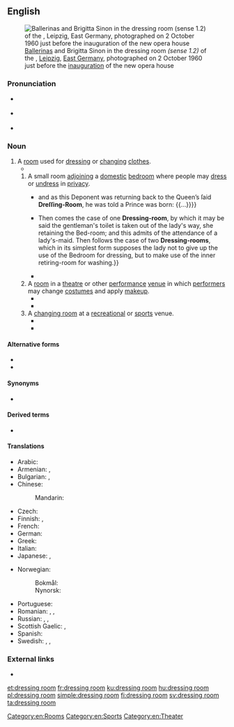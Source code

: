 {{also|dressingroom}}
==English==
{{was wotd|2017|February|26}}
[[File:Bundesarchiv Bild 183-76740-0003, Leipzig, Opernhaus, Balettgarderobe.jpg|thumb|[[ballerina|Ballerinas]] {{w|Ursula Cain}} and Brigitta Sinon in the dressing room ''(sense 1.2)'' of the {{w|Leipzig Opera}}, [[Leipzig]], [[East Germany]], photographed on 2 October 1960 just before the [[inauguration]] of the new opera house]]

===Pronunciation===
* {{a|RP}} {{IPA|/ˈdɹɛsɪŋ ɹʊm/|/ˈdɹɛsɪŋ ɹuːm/|lang=en}}
* {{a|GA}} {{IPA|/ˈd(ʒ)ɹɛsɪŋ ɹum/|lang=en}}
* {{hyphenation|dress|ing room|lang=en}}

===Noun===
{{en-noun}}

# A [[room]] used for [[dress#Verb|dressing]] or [[change#Verb|changing]] [[clothes]].
#* {{quote-book|author=Bureau of Human Nutrition and Home Economics, Agricultural Research Administration, {{w|United States Department of Agriculture}}|author2=Production and Marketing Administration, U.S. Dept. of Agriculture|chapter=Workers' Personal Belongings|title=Storage for School Lunch Food and Supplies|series=Program Aid|seriesvolume=no. 63|location=Washington, D.C.|publisher=U.S. Dept. of Agriculture|month=March|year=1949|page=11|pageurl=https://books.google.com/books?id=rmAvAAAAYAAJ&pg=PA11|oclc=77070870|passage=The storeroom is not a suitable '''dressing room'''. A separate room is needed where workers may change from street clothes to uniforms and where they may keep their personal belongings.}}
## A small room [[adjoin]]ing a [[domestic]] [[bedroom]] where people may [[dress]] or [[undress]] in [[privacy]].
##* {{quote-book|chapter=Sir {{w|Stephen Fox}} Knight, Deposeth|title=Depositions Taken the 22d. of October 1688. before the Privy-Council and Peers of England; Relating to the Birth of the (then) [[w:James Francis Edward Stuart|Prince of Wales]]. Published by [[w:James II of England|His Majesty]]'s Special Command|location=[Edinburgh]|publisher=[Printed by the heir of Andrew Anderson]|year=[1688]|page=24|pageurl=https://books.google.com/books?id=vsA_AAAAcAAJ&pg=PT20|oclc=606591965|passage=That on ''Sunday'' the 10''th.'' of ''June'' laſt paſt, about 9 of the Clock, as he came out of the Chappel at ''[[Whitehall]]'', after the firſt Sermon, hearing that the Queen was in Labour, he, the Deponent, made Haſte to [[w:St James's Palace|St. ''James''’s]], becauſe in waiting, as an Officer of the green Cloth, to warn the ſeveral Servants below Stairs to be in their Offices, that upon that Occaſion there might not happen to be any Thing wanting of Houſehold Proviſions and Neceſſaries under his, this Deponent's Command; but firſt going up by the Back-Stairs into her Majeſty’s '''Dreſſing-Room'''; and being there with many others, he heard her Majeſty cry out very loudly; {{...}} and as this Deponent was returning back to the Queen’s ſaid '''Dreſſing-Room''', he was told a Prince was born: {{...}}}}
##* {{quote-book|author=Robert Kerr|authorlink=Robert Kerr (architect)|chapter=An Ordinary Dressing-room|title=The Gentleman's House; or, How to Plan English Residences, from the Parsonage to the Palace; with Tables of Accommodation and Cost, and a Series of Selected Plans|location=London|publisher=[[w:John Murray (publisher)|John Murray]], {{w|Albemarle Street}}|year=1864|section=part II (Exposition of Plan as now Practised), division I (The Family Apartments), section III (The Sleeping Rooms)|pages=150–151|pageurl=https://books.google.com/books?id=EnMvAQAAMAAJ&pg=PA150|oclc=614299021|passage=The principle which governs the providing of '''Dressing-rooms''' seems to be this. {{...}} Then comes the case of one '''Dressing-room''', by which it may be said the gentleman's toilet is taken out of the lady's way, she retaining the Bed-room; and this admits of the attendance of a lady's-maid. Then follows the case of two '''Dressing-rooms''', which in its simplest form supposes the lady not to give up the use of the Bedroom for dressing, but to make use of the inner retiring-room for washing.}}
##* {{quote-book|author=Walter Scott|authorlink=Walter Scott|chapter=Introduction—(1832.)|title={{w|Redgauntlet}}|series={{w|Waverley Novels}}|edition=household|location=Boston, Mass.|publisher={{w|Ticknor and Fields}}|year=1858|volume=I|pages=10–11|pageurl=https://books.google.com/books?id=7jQpAQAAIAAJ&pg=PA10|oclc=10954193|passage=I received a note from my Lady Primrose, who desired to see me immediately. As soon as I waited on her, she led me into her '''dressing-room''', and presented me to――}}
## A [[room]] in a [[theatre]] or other [[performance]] [[venue]] in which [[performer]]s may change [[costume]]s and apply [[makeup]].
##* {{quote-book|author=Thomas Sheridan|chapter=Section VI. Private Memoirs of Swift|title=The Life of the Rev. Dr. {{w|Jonathan Swift}}, Dean of St. Patrick's, Dublin|location=London|publisher=Printed for C[harles] Bathurst [''et al.'']|year=1784|volume=I|page=283|pageurl=https://books.google.com/books?id=ROxEAAAAYAAJ&pg=PA283|oclc=817759520|passage=Nothing has more excited the curioſity of mankind at all times, than that deſire which prevails of prying into the ſecret actions of great and illustrious characters; ariſing in ſome, from a too general ſpirit of envy, which hopes to find ſomething in their private conduct that may ſully the luſtre of their publick fame, and ſo bring them down more to a level with themſelves: and in others, of a more candid diſposition, that they might form right judgements of their real characters; as too many, like actors in a theatre, only aſſume one when they appear on the ſtage of the world, which they put off, together with their robes and plumes, when retired to the '''dreſſing room'''.}}
##* {{quote-book|author=Jonathan Croall|authorlink=Jonathan Croall|chapter=A Prince on Broadway|title=John Gielgud: Matinee Idol to Movie Star|location=London|publisher=[[w:Methuen Publishing|Methuen Drama]]|year=2011|isbn=978-1-4081-3106-0|passage=A reporter found him &#91;{{w|John Gielgud}}&#93; in a silk dressing-gown in his '''dressing-room''', 'receiving the congratulations of a gallery of men', and clearly exultant: 'The actor was talking in quick, excited sentences, and it was obvious that the impetuous Hamlet had not yet subsided into the usual British reserve.'}}
## A [[changing room]] at a [[recreational]] or [[sports]] venue.
##* {{quote-book|author=Andrew Flintoff|authorlink=Andrew Flintoff|chapter=England Debut|title=Being Freddie: The Story So Far|location=London|publisher={{w|Hodder & Stoughton}}|year=2005|isbn=978-0-340-89628-0|passage=Going into a '''dressing-room''' full of established players was not easy. It was like [[w:Lancashire County Cricket Club|Lancashire]] all over again only more so.}}
##* {{quote-web|author=Phil McNulty|authorlink=Phil McNulty|title=Everton 0 – 2 Liverpool|url=http://news.bbc.co.uk/sport2/hi/football/eng_prem/15045708.stm|archiveurl=https://web.archive.org/web/20160307093512/http://news.bbc.co.uk/sport2/hi/football/eng_prem/15045708.stm|archivedate=7 March 2016|work={{w|BBC Sport}}|date=1 October 2011|passage=As half-time approached with [[w:Everton F.C.|Everton]] desperate to get into the '''dressing room''' and regroup, [[w:Liverpool F.C.|Liverpool]] were awarded a penalty for [[w:Phil Jagielka|[Phil] Jagielka]]'s rash challenge on [[w:Luis Suárez|[Luis] Suarez]]. This time there was no disputing [[w:Martin Atkinson|[Martin] Atkinson]]'s decision, but [[w:Tim Howard|[Tim] Howard]] rescued Everton by diving low to his left to keep out [[w:Dirk Kuyt|[Dirk] Kuyt]]'s spot-kick.}}

====Alternative forms====
* {{l|en|dressing-room}}
* {{l|en|dressingroom}}

====Synonyms====
* {{sense|room adjoining a domestic bedroom}} {{l|en|toilet room}} {{qualifier|historical}}

====Derived terms====
* {{l|en|lose the dressing room}}

====Translations====
{{trans-top|changing room}}
* Arabic: {{t|ar|غُرْفَة الْمَلَابِس|f}}
* Armenian: {{t|hy|զգեցարան}}, {{t+|hy|զուգարան}} {{qualifier|archaic}}
* Bulgarian: {{t+|bg|гримьорна|sc=Cyrl}}, {{t+|bg|съблекалня|sc=Cyrl}}
* Chinese:
*: Mandarin: {{t+|cmn|更衣室|tr=gēngyīshì|sc=Hani}}
* Czech: {{t+|cs|šatna|f}}
* Finnish: {{t|fi|pukeutumishuone}}, {{t|fi|pukuhuone}}
* French: {{t+|fr|vestiaire|m}}
* German: {{t+|de|Ankleideraum|m}}
* Greek: {{t+|el|καμαρίνι|n|sc=Grek}}
* Italian: {{t|it|camerino|m}}
* Japanese: {{t|ja|更衣室|tr=こういしつ, kōishitsu|sc=Jpan}}, {{t|ja|ドレッシングルーム|tr=doresshingu rūmu|sc=Jpan}}
{{trans-mid}}
* Norwegian:
*: Bokmål: {{t|nb|garderobe|m}}
*: Nynorsk: {{t|nn|garderobe|m}}
* Portuguese: {{t+|pt|camarim|m}}
* Romanian: {{t|ro|cabină de schimb|f}}, {{t|ro|cabină vestimentară|f}}, {{t+|ro|vestiar|n}}
* Russian: {{t+|ru|гримёрная|f}} {{qualifier|theatre}}, {{t+|ru|гардеро́бная|f}}, {{t+|ru|раздева́лка|f}}
* Scottish Gaelic: {{t|gd|seòmar-èididh|m}}, {{t|gd|seòmar-sgeadachaidh|m}}
* Spanish: {{t|es|camerino|m}}
* Swedish: {{t+|sv|loge|c}}, {{t+|sv|klädkammare|c}}, {{t+|sv|omklädningsrum|n}}
{{trans-bottom}}

===External links===
* {{pedia|changing room}}

[[Category:en:Rooms]]
[[Category:en:Sports]]
[[Category:en:Theater]]

[[et:dressing room]]
[[fr:dressing room]]
[[ku:dressing room]]
[[hu:dressing room]]
[[pl:dressing room]]
[[simple:dressing room]]
[[fi:dressing room]]
[[sv:dressing room]]
[[ta:dressing room]]